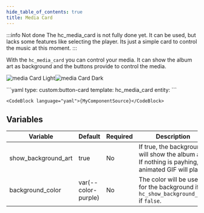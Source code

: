 ```yaml
---
hide_table_of_contents: true
title: Media Card
---
```



:::info Not done
The hc_media_card is not fully done yet. It can be used, but lacks some features like selecting the player. Its just a simple card to control the music at this moment.
:::

With the `hc_media_card` you can control your media. It can show the album art as background and the buttons provide to control the media.

![media Card Light](/img/cards/hc_media_card/mediacard_light.png#light-mode-only)![media Card Dark](/img/cards/hc_media_card/mediacard_dark.png#dark-mode-only)

<Tabs>
  <TabItem value="usage" label="Usage" default>
    ```yaml
    type: custom:button-card
    template: hc_media_card
    entity: <media entity>
    ```
  </TabItem>
  <TabItem value="template" label="Template">

    <CodeBlock language="yaml">{MyComponentSource}</CodeBlock>

</TabItem>
</Tabs>

## Variables

| Variable | Default | Required | Description|
|----------|---------|----------|------------|
| show_background_art | true | No | If true, the background will show the album art. If nothing is payhing, a animated GIF will play. |
| background_color | var(--color-purple) | No | The color will be used for the background if `hc_show_background_art` if `false`. |
